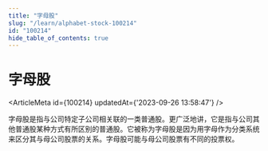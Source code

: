 ```yaml
---
title: "字母股"
slug: "/learn/alphabet-stock-100214"
id: "100214"
hide_table_of_contents: true
---
```



# 字母股

<ArticleMeta id={100214} updatedAt={'2023-09-26 13:58:47'} />
<div className='border-solid border-b border-t-0 my-4 border-[var(--ifm-color-gray-300)]' />

字母股是指与公司特定子公司相关联的一类普通股。更广泛地讲，它是指与公司其他普通股某种方式有所区别的普通股。它被称为字母股是因为用字母作为分类系统来区分其与母公司股票的关系。字母股可能与母公司股票有不同的投票权。
